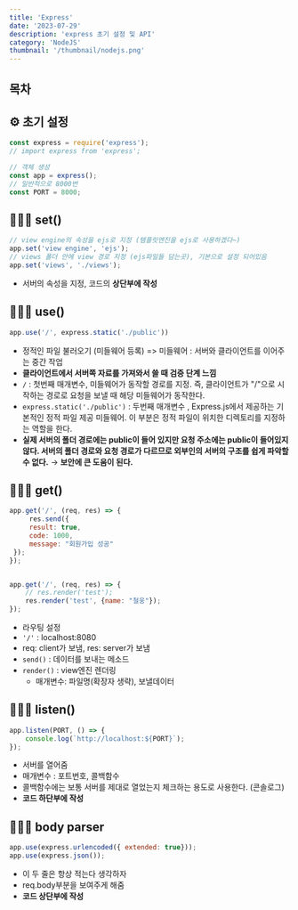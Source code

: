 ```yaml
---
title: 'Express'
date: '2023-07-29'
description: 'express 초기 설정 및 API'
category: 'NodeJS'
thumbnail: '/thumbnail/nodejs.png'
---
```


## 목차

## ⚙️ 초기 설정

```jsx
const express = require('express');
// import express from 'express';

// 객체 생성
const app = express();
// 일반적으로 8000번
const PORT = 8000;
```

## 🧑🏻‍💻 set()

```jsx
// view engine의 속성을 ejs로 지정 (템플릿엔진을 ejs로 사용하겠다~)
app.set('view engine', 'ejs');
// views 폴더 안에 view 경로 지정 (ejs파일들 담는곳), 기본으로 설정 되어있음
app.set('views', './views');
```

- 서버의 속성을 지정, 코드의 **<span className='red-bold'>상단부에 작성</span>**

## 🧑🏻‍💻 use()

```jsx
app.use('/', express.static('./public'))
```

- 정적인 파일 불러오기 (미들웨어 등록)
    => 미들웨어 : 서버와 클라이언트를 이어주는 중간 작업
- **<span className='red-bold'>클라이언트에서 서버쪽 자료를 가져와서 쓸 때 검증 단계 느낌</span>**
- `/` : 첫번째 매개변수, 미들웨어가 동작할 경로를 지정. 즉, 클라이언트가 "/"으로 시작하는 경로로 요청을 보낼 때 해당 미들웨어가 동작한다.
- `express.static('./public')` : 두번째 매개변수 , Express.js에서 제공하는 기본적인 정적 파일 제공 미들웨어. 이 부분은 정적 파일이 위치한 디렉토리를 지정하는 역할을 한다.
- **실제 서버의 폴더 경로에는 public이 들어 있지만 요청 주소에는 public이 들어있지 않다. 서버의 폴더 경로와 요청 경로가 다르므로 외부인의 서버의 구조를 쉽게 파악할 수 없다.** → **<span className='blue-bold'>보안에 큰 도움이 된다.</span>**

## 🧑🏻‍💻 get()

```jsx
app.get('/', (req, res) => {
     res.send({
     result: true,
     code: 1000,
     message: "회원가입 성공"
 });
});


app.get('/', (req, res) => {
	// res.render('test');
	res.render('test', {name: "철웅"});
});
```

- 라우팅 설정
- `'/'`  : localhost:8080
- req: client가 보냄, res: server가 보냄
- `send()` : 데이터를 보내는 메소드
- `render()` : view엔진 렌더링
    - 매개변수: 파일명(확장자 생략), 보낼데이터

## 🧑🏻‍💻 listen()

```jsx
app.listen(PORT, () => {
    console.log(`http://localhost:${PORT}`);
});
```

- 서버를 열어줌
- 매개변수 : 포트번호, 콜백함수
- 콜백함수에는 보통 서버를 제대로 열었는지 체크하는 용도로 사용한다. (콘솔로그)
- **<span className='red-bold'>코드 하단부에 작성</span>**

## 🧑🏻‍💻 body parser

```jsx
app.use(express.urlencoded({ extended: true}));
app.use(express.json());
```

- 이 두 줄은 항상 적는다 생각하자
- req.body부분을 보여주게 해줌
- **<span className='red-bold'>코드 상단부에 작성</span>**